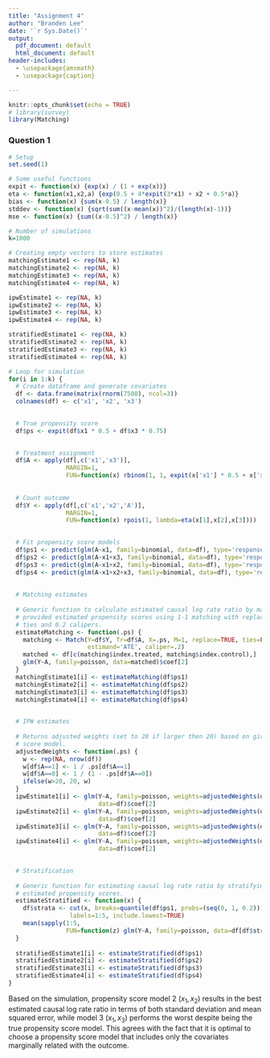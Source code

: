 ```yaml
---
title: "Assignment 4"
author: "Branden Lee"
date: '`r Sys.Date()`'
output:
  pdf_document: default
  html_document: default
header-includes: 
  - \usepackage{amsmath}
  - \usepackage{caption}

---
```


```r
knitr::opts_chunk$set(echo = TRUE)
# library(survey)
library(Matching)
```

### Question 1

```r
# Setup
set.seed(1)

# Some useful functions
expit <- function(x) {exp(x) / (1 + exp(x))}
eta <- function(x1,x2,a) {exp(0.5 + 4*expit(3*x1) + x2 + 0.5*a)}
bias <- function(x) {sum(x-0.5) / length(x)}
stddev <- function(x) {sqrt(sum((x-mean(x))^2)/(length(x)-1))}
mse <- function(x) {sum((x-0.5)^2) / length(x)}

# Number of simulations
k=1000

# Creating empty vectors to store estimates
matchingEstimate1 <- rep(NA, k)
matchingEstimate2 <- rep(NA, k)
matchingEstimate3 <- rep(NA, k)
matchingEstimate4 <- rep(NA, k)

ipwEstimate1 <- rep(NA, k)
ipwEstimate2 <- rep(NA, k)
ipwEstimate3 <- rep(NA, k)
ipwEstimate4 <- rep(NA, k)

stratifiedEstimate1 <- rep(NA, k)
stratifiedEstimate2 <- rep(NA, k)
stratifiedEstimate3 <- rep(NA, k)
stratifiedEstimate4 <- rep(NA, k)

# Loop for simulation
for(i in 1:k) {
  # Create dataframe and generate covariates
  df <- data.frame(matrix(rnorm(7500), ncol=3))
  colnames(df) <- c('x1', 'x2', 'x3')

  
  # True propensity score
  df$ps <- expit(df$x1 * 0.5 + df$x3 * 0.75)

  
  # Treatment assignment
  df$A <- apply(df[,c('x1','x3')],
                MARGIN=1,
                FUN=function(x) rbinom(1, 1, expit(x['x1'] * 0.5 + x['x3'] * 0.75)))
  
  
  # Count outcome
  df$Y <- apply(df[,c('x1','x2','A')],
                MARGIN=1,
                FUN=function(x) rpois(1, lambda=eta(x[1],x[2],x[3])))

  
  # Fit propensity score models
  df$ps1 <- predict(glm(A~x1, family=binomial, data=df), type='response')
  df$ps2 <- predict(glm(A~x1+x3, family=binomial, data=df), type='response')
  df$ps3 <- predict(glm(A~x1+x2, family=binomial, data=df), type='response')
  df$ps4 <- predict(glm(A~x1+x2+x3, family=binomial, data=df), type='response')
  
  
  # Matching estimates
  
  # Generic function to calculate estimated causal log rate ratio by matching the
  # provided estimated propensity scores using 1-1 matching with replacement, no
  # ties and 0.2 calipers.
  estimateMatching <- function(.ps) {
    matching <- Match(Y=df$Y, Tr=df$A, X=.ps, M=1, replace=TRUE, ties=FALSE, 
                      estimand='ATE', caliper=.2)
    matched <- df[c(matching$index.treated, matching$index.control),]
    glm(Y~A, family=poisson, data=matched)$coef[2]
  }
  matchingEstimate1[i] <- estimateMatching(df$ps1)
  matchingEstimate2[i] <- estimateMatching(df$ps2)
  matchingEstimate3[i] <- estimateMatching(df$ps3)
  matchingEstimate4[i] <- estimateMatching(df$ps4)

  
  # IPW estimates
  
  # Returns adjusted weights (set to 20 if larger then 20) based on given propensity 
  # score model.
  adjustedWeights <- function(.ps) {
    w <- rep(NA, nrow(df))
    w[df$A==1] <- 1 / .ps[df$A==1]
    w[df$A==0] <- 1 / (1 - .ps[df$A==0])
    ifelse(w>20, 20, w)
  }
  ipwEstimate1[i] <- glm(Y~A, family=poisson, weights=adjustedWeights(df$ps1), 
                         data=df)$coef[2]
  ipwEstimate2[i] <- glm(Y~A, family=poisson, weights=adjustedWeights(df$ps2), 
                         data=df)$coef[2]
  ipwEstimate3[i] <- glm(Y~A, family=poisson, weights=adjustedWeights(df$ps3), 
                         data=df)$coef[2]
  ipwEstimate4[i] <- glm(Y~A, family=poisson, weights=adjustedWeights(df$ps4), 
                         data=df)$coef[2]

  
  # Stratification
  
  # Generic function for estimating causal log rate ratio by stratifying on provided
  # estimated propensity scores.
  estimateStratified <- function(x) {
    df$strata <- cut(x, breaks=quantile(df$ps1, probs=(seq(0, 1, 0.2))),
                 labels=1:5, include.lowest=TRUE)
    mean(sapply(1:5, 
                FUN=function(z) glm(Y~A, family=poisson, data=df[df$strata==z,])$coef[2]))
  }
  
  stratifiedEstimate1[i] <- estimateStratified(df$ps1)
  stratifiedEstimate2[i] <- estimateStratified(df$ps2)
  stratifiedEstimate3[i] <- estimateStratified(df$ps3)
  stratifiedEstimate4[i] <- estimateStratified(df$ps4)
}

```

Based on the simulation, propensity score model 2 ($x_1, x_2$) results in the best estimated causal log rate ratio in terms of both standard deviation and mean squared error, while model 3 ($x_1, x_3$) performs the worst despite being the true propensity score model. This agrees with the fact that it is optimal to choose a propensity score model that includes only the covariates marginally related with the outcome.

\begin{center}
\captionof{table}{1-1 Matching with Replacement and Calipers}
\begin{tabular}{|l|c|c|c|}
\hline
& Bias & Standard Deviation & Mean Squared Error\\
\hline
$PS_1$ & `r bias(matchingEstimate1)` & `r stddev(matchingEstimate1)` & `r mse(matchingEstimate1)`\\
$PS_2$ & `r bias(matchingEstimate2)` & `r stddev(matchingEstimate2)` & `r mse(matchingEstimate2)`\\
$PS_3$ & `r bias(matchingEstimate3)` & `r stddev(matchingEstimate3)` & `r mse(matchingEstimate3)`\\
$PS_4$ & `r bias(matchingEstimate4)` & `r stddev(matchingEstimate4)` & `r mse(matchingEstimate4)`\\
\hline
\end{tabular}
\end{center}

\begin{center}
\captionof{table}{IPW}
\begin{tabular}{|l|c|c|c|}
\hline
& Bias & Standard Deviation & Mean Squared Error\\
\hline
$PS_1$ & `r bias(ipwEstimate1)` & `r stddev(ipwEstimate1)` & `r mse(ipwEstimate1)`\\
$PS_2$ & `r bias(ipwEstimate2)` & `r stddev(ipwEstimate2)` & `r mse(ipwEstimate2)`\\
$PS_3$ & `r bias(ipwEstimate3)` & `r stddev(ipwEstimate3)` & `r mse(ipwEstimate3)`\\
$PS_4$ & `r bias(ipwEstimate4)` & `r stddev(ipwEstimate4)` & `r mse(ipwEstimate4)`\\
\hline
\end{tabular}
\end{center}

\begin{center}
\captionof{table}{Stratification into Quintiles}
\begin{tabular}{|l|c|c|c|}
\hline
& Bias & Standard Deviation & Mean Squared Error\\
\hline
$PS_1$ & `r bias(stratifiedEstimate1)` & `r stddev(stratifiedEstimate1)` & `r mse(stratifiedEstimate1)`\\
$PS_2$ & `r bias(stratifiedEstimate2)` & `r stddev(stratifiedEstimate2)` & `r mse(stratifiedEstimate2)`\\
$PS_3$ & `r bias(stratifiedEstimate3)` & `r stddev(stratifiedEstimate3)` & `r mse(stratifiedEstimate3)`\\
$PS_4$ & `r bias(stratifiedEstimate4)` & `r stddev(stratifiedEstimate4)` & `r mse(stratifiedEstimate4)`\\
\hline
\end
{tabular}
\end{center}

